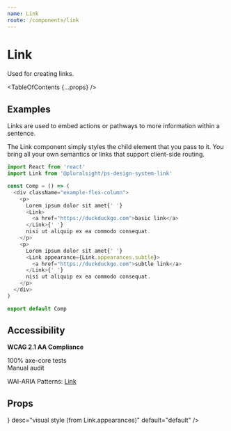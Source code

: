 ```yaml
---
name: Link
route: /components/link
---
```



# Link

<Intro>Used for creating links.</Intro>

<Usage
  figmaUrl="https://www.figma.com/file/YsTklBecdddy9RZ3HXddIseD/?node-id=10247%3A6664"
  install="npm install @pluralsight/ps-design-system-link"
  import="import Link from '@pluralsight/ps-design-system-link'"
  packageName="link"
  version={props.version}
/>

<TableOfContents {...props} />

## Examples

Links are used to embed actions or pathways to more information within a sentence.

The Link component simply styles the child element that you pass to it. You bring all your own semantics or links that support client-side routing.

```typescript
import React from 'react'
import Link from '@pluralsight/ps-design-system-link'

const Comp = () => (
  <div className="example-flex-column">
    <p>
      Lorem ipsum dolor sit amet{' '}
      <Link>
        <a href="https://duckduckgo.com">basic link</a>
      </Link>{' '}
      nisi ut aliquip ex ea commodo consequat.
    </p>
    <p>
      Lorem ipsum dolor sit amet{' '}
      <Link appearance={Link.appearances.subtle}>
        <a href="https://duckduckgo.com">subtle link</a>
      </Link>{' '}
      nisi ut aliquip ex ea commodo consequat.
    </p>
  </div>
)

export default Comp
```

## Accessibility

**WCAG 2.1 AA Compliance**

<CheckCircleFilledIcon color="green" size="xSmall" /> 100% axe-core tests
<br />
<WarningFilledIcon color="red" size="xSmall" /> Manual audit

WAI-ARIA Patterns: <A href="https://www.w3.org/TR/wai-aria-practices-1.2/#link" target="_blank" rel="noreferrer">Link</A>

## Props

<TypesTable>
  <TypesProp
    name="appearance"
    type={<TypesEnum enum={Link.appearances} />}
    desc="visual style (from Link.appearances)"
    default="default"
  />
</TypesTable>
